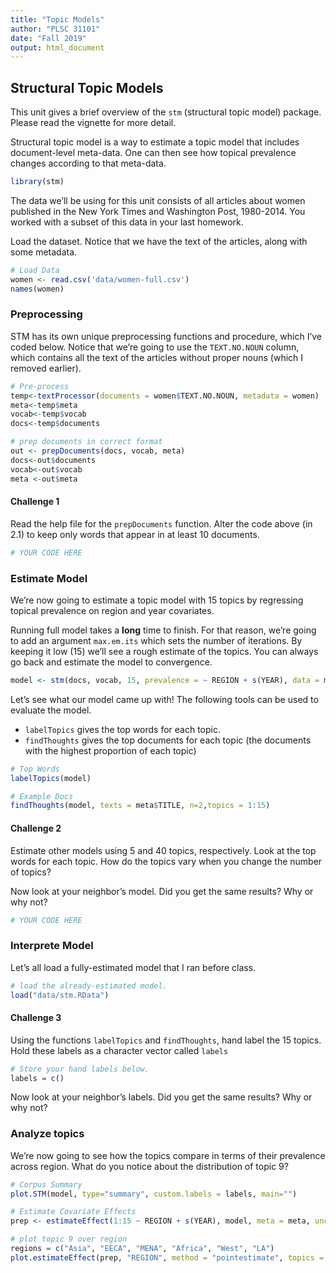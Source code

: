 ```yaml
---
title: "Topic Models"
author: "PLSC 31101"
date: "Fall 2019"
output: html_document
---
```


## Structural Topic Models

This unit gives a brief overview of the `stm` (structural topic model) package. Please read the vignette for more detail.

Structural topic model is a way to estimate a topic model that includes document-level meta-data. One can then see how topical prevalence changes according to that meta-data.

```r
library(stm)
```

The data we'll be using for this unit consists of all articles about women published in the New York Times and Washington Post, 1980-2014. You worked with a subset of this data in your last homework.

Load the dataset. Notice that we have the text of the articles, along with some metadata.

```r
# Load Data
women <- read.csv('data/women-full.csv')
names(women)
```

### Preprocessing

STM has its own unique preprocessing functions and procedure, which I've coded below. Notice that we're going to use the `TEXT.NO.NOUN` column, which contains all the text of the articles without proper nouns (which I removed earlier).

```r
# Pre-process
temp<-textProcessor(documents = women$TEXT.NO.NOUN, metadata = women)
meta<-temp$meta
vocab<-temp$vocab
docs<-temp$documents

# prep documents in correct format
out <- prepDocuments(docs, vocab, meta)
docs<-out$documents
vocab<-out$vocab
meta <-out$meta
```

#### Challenge 1 {-}

Read the help file for the `prepDocuments` function. Alter the code above (in 2.1) to keep only words that appear in at least 10 documents.

```r
# YOUR CODE HERE
```

### Estimate Model

We're now going to estimate a topic model with 15 topics by regressing topical prevalence on region and year covariates. 

Running full model takes a **long** time to finish. For that reason, we're going to add an argument `max.em.its` which sets the number of iterations. By keeping it low (15) we'll see a rough estimate of the topics. You can always go back and estimate the model to convergence.    

```r
model <- stm(docs, vocab, 15, prevalence = ~ REGION + s(YEAR), data = meta, seed = 15, max.em.its = 15)
```

Let's see what our model came up with! The following tools can be used to evaluate the model. 

- `labelTopics` gives the top words for each topic. 
- `findThoughts` gives the top documents for each topic (the documents with the highest proportion of each topic)

```r
# Top Words
labelTopics(model)

# Example Docs
findThoughts(model, texts = meta$TITLE, n=2,topics = 1:15)
```

#### Challenge 2

Estimate other models using 5 and 40 topics, respectively. Look at the top words for each topic. How do the topics vary when you change the number of topics?

Now look at your neighbor's model. Did you get the same results? Why or why not?

```r
# YOUR CODE HERE
```


### Interprete Model

Let's all load a fully-estimated model that I ran before class.

```r
# load the already-estimated model.
load("data/stm.RData")
```

#### Challenge 3 {-}

Using the functions `labelTopics` and `findThoughts`, hand label the 15 topics. Hold these labels as a character vector called `labels`

```r
# Store your hand labels below.
labels = c()
```

Now look at your neighbor's labels. Did you get the same results? Why or why not?


### Analyze topics

We're now going to see how the topics compare in terms of their prevalence across region. What do you notice about the distribution of topic 9? 

```r
# Corpus Summary
plot.STM(model, type="summary", custom.labels = labels, main="")

# Estimate Covariate Effects
prep <- estimateEffect(1:15 ~ REGION + s(YEAR), model, meta = meta, uncertainty = "Global", documents=docs)

# plot topic 9 over region
regions = c("Asia", "EECA", "MENA", "Africa", "West", "LA")
plot.estimateEffect(prep, "REGION", method = "pointestimate", topics = 9, printlegend = TRUE, labeltype = "custom", custom.labels = regions, main = "Women's Rights", ci.level = .95, nsims=100)
```

